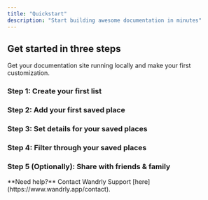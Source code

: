 ```yaml
---
title: "Quickstart"
description: "Start building awesome documentation in minutes"
---
```


## Get started in three steps

Get your documentation site running locally and make your first customization.

### Step 1: Create your first list

### Step 2: Add your first saved place

### Step 3: Set details for your saved places

### Step 4: Filter through your saved places

### Step 5 (Optionally): Share with friends & family

<Note>
  **Need help?** Contact Wandrly Support [here](https://www.wandrly.app/contact).
</Note>